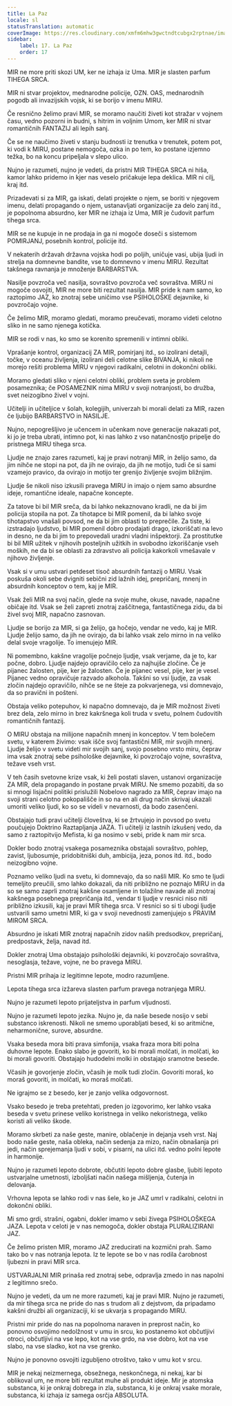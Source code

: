 ```yaml
---
title: La Paz
locale: sl
statusTranslation: automatic
coverImage: https://res.cloudinary.com/xmfm6mhw3gwctndtcubgx2rptnae/image/upload/v1740337243/small_cover_educacion_fundamental_a051170f1c.webp
sidebar:
    label: 17. La Paz
    order: 17
---
```

MIR ne more priti skozi UM, ker ne izhaja iz Uma. MIR je slasten parfum TIHEGA SRCA.

MIR ni stvar projektov, mednarodne policije, OZN. OAS, mednarodnih pogodb ali invazijskih vojsk, ki se borijo v imenu MIRU.

Če resnično želimo pravi MIR, se moramo naučiti živeti kot stražar v vojnem času, vedno pozorni in budni, s hitrim in voljnim Umom, ker MIR ni stvar romantičnih FANTAZIJ ali lepih sanj.

Če se ne naučimo živeti v stanju budnosti iz trenutka v trenutek, potem pot, ki vodi k MIRU, postane nemogoča, ozka in po tem, ko postane izjemno težka, bo na koncu pripeljala v slepo ulico.

Nujno je razumeti, nujno je vedeti, da pristni MIR TIHEGA SRCA ni hiša, kamor lahko pridemo in kjer nas veselo pričakuje lepa deklica. MIR ni cilj, kraj itd.

Prizadevati si za MIR, ga iskati, delati projekte o njem, se boriti v njegovem imenu, delati propagando o njem, ustanavljati organizacije za delo zanj itd., je popolnoma absurdno, ker MIR ne izhaja iz Uma, MIR je čudovit parfum tihega srca.

MIR se ne kupuje in ne prodaja in ga ni mogoče doseči s sistemom POMIRJANJ, posebnih kontrol, policije itd.

V nekaterih državah državna vojska hodi po poljih, uničuje vasi, ubija ljudi in strelja na domnevne bandite, vse to domnevno v imenu MIRU. Rezultat takšnega ravnanja je množenje BARBARSTVA.

Nasilje povzroča več nasilja, sovraštvo povzroča več sovraštva. MIRU ni mogoče osvojiti, MIR ne more biti rezultat nasilja. MIR pride k nam samo, ko raztopimo JAZ, ko znotraj sebe uničimo vse PSIHOLOŠKE dejavnike, ki povzročajo vojne.

Če želimo MIR, moramo gledati, moramo preučevati, moramo videti celotno sliko in ne samo njenega kotička.

MIR se rodi v nas, ko smo se korenito spremenili v intimni obliki.

Vprašanje kontrol, organizacij ZA MIR, pomirjanj itd., so izolirani detajli, točke, v oceanu življenja, izolirani deli celotne slike BIVANJA, ki nikoli ne morejo rešiti problema MIRU v njegovi radikalni, celotni in dokončni obliki.

Moramo gledati sliko v njeni celotni obliki, problem sveta je problem posameznika; če POSAMEZNIK nima MIRU v svoji notranjosti, bo družba, svet neizogibno živel v vojni.

Učitelji in učiteljice v šolah, kolegijih, univerzah bi morali delati za MIR, razen če ljubijo BARBARSTVO in NASILJE.

Nujno, nepogrešljivo je učencem in učenkam nove generacije nakazati pot, ki jo je treba ubrati, intimno pot, ki nas lahko z vso natančnostjo pripelje do pristnega MIRU tihega srca.

Ljudje ne znajo zares razumeti, kaj je pravi notranji MIR, in želijo samo, da jim nihče ne stopi na pot, da jih ne ovirajo, da jih ne motijo, tudi če si sami vzamejo pravico, da ovirajo in motijo ter grenijo življenje svojim bližnjim.

Ljudje še nikoli niso izkusili pravega MIRU in imajo o njem samo absurdne ideje, romantične ideale, napačne koncepte.

Za tatove bi bil MIR sreča, da bi lahko nekaznovano kradli, ne da bi jim policija stopila na pot. Za tihotapce bi MIR pomenil, da bi lahko svoje tihotapstvo vnašali povsod, ne da bi jim oblasti to preprečile. Za tiste, ki izstradajo ljudstvo, bi MIR pomenil dobro prodajati drago, izkoriščati na levo in desno, ne da bi jim to prepovedali uradni vladni inšpektorji. Za prostitutke bi bil MIR užitek v njihovih posteljnih užitkih in svobodno izkoriščanje vseh moških, ne da bi se oblasti za zdravstvo ali policija kakorkoli vmešavale v njihovo življenje.

Vsak si v umu ustvari petdeset tisoč absurdnih fantazij o MIRU. Vsak poskuša okoli sebe dvigniti sebični zid lažnih idej, prepričanj, mnenj in absurdnih konceptov o tem, kaj je MIR.

Vsak želi MIR na svoj način, glede na svoje muhe, okuse, navade, napačne običaje itd. Vsak se želi zapreti znotraj zaščitnega, fantastičnega zidu, da bi živel svoj MIR, napačno zasnovan.

Ljudje se borijo za MIR, si ga želijo, ga hočejo, vendar ne vedo, kaj je MIR. Ljudje želijo samo, da jih ne ovirajo, da bi lahko vsak zelo mirno in na veliko delal svoje vragolije. To imenujejo MIR.

Ni pomembno, kakšne vragolije počnejo ljudje, vsak verjame, da je to, kar počne, dobro. Ljudje najdejo opravičilo celo za najhujše zločine. Če je pijanec žalosten, pije, ker je žalosten. Če je pijanec vesel, pije, ker je vesel. Pijanec vedno opravičuje razvado alkohola. Takšni so vsi ljudje, za vsak zločin najdejo opravičilo, nihče se ne šteje za pokvarjenega, vsi domnevajo, da so pravični in pošteni.

Obstaja veliko potepuhov, ki napačno domnevajo, da je MIR možnost živeti brez dela, zelo mirno in brez kakršnega koli truda v svetu, polnem čudovitih romantičnih fantazij.

O MIRU obstaja na milijone napačnih mnenj in konceptov. V tem bolečem svetu, v katerem živimo: vsak išče svoj fantastični MIR, mir svojih mnenj. Ljudje želijo v svetu videti mir svojih sanj, svojo posebno vrsto miru, čeprav ima vsak znotraj sebe psihološke dejavnike, ki povzročajo vojne, sovraštva, težave vseh vrst.

V teh časih svetovne krize vsak, ki želi postati slaven, ustanovi organizacije ZA MIR, dela propagando in postane prvak MIRU. Ne smemo pozabiti, da so si mnogi lisjačni politiki prislužili Nobelovo nagrado za MIR, čeprav imajo na svoji strani celotno pokopališče in so na en ali drug način skrivaj ukazali umoriti veliko ljudi, ko so se videli v nevarnosti, da bodo zasenčeni.

Obstajajo tudi pravi učitelji človeštva, ki se žrtvujejo in povsod po svetu poučujejo Doktrino Raztapljanja JAZA. Ti učitelji iz lastnih izkušenj vedo, da samo z raztopitvijo Mefista, ki ga nosimo v sebi, pride k nam mir srca.

Dokler bodo znotraj vsakega posameznika obstajali sovraštvo, pohlep, zavist, ljubosumje, pridobitniški duh, ambicija, jeza, ponos itd. itd., bodo neizogibno vojne.

Poznamo veliko ljudi na svetu, ki domnevajo, da so našli MIR. Ko smo te ljudi temeljito preučili, smo lahko dokazali, da niti približno ne poznajo MIRU in da so se samo zaprli znotraj kakšne osamljene in tolažilne navade ali znotraj kakšnega posebnega prepričanja itd., vendar ti ljudje v resnici niso niti približno izkusili, kaj je pravi MIR tihega srca. V resnici so si ti ubogi ljudje ustvarili samo umetni MIR, ki ga v svoji nevednosti zamenjujejo s PRAVIM MIROM SRCA.

Absurdno je iskati MIR znotraj napačnih zidov naših predsodkov, prepričanj, predpostavk, želja, navad itd.

Dokler znotraj Uma obstajajo psihološki dejavniki, ki povzročajo sovraštva, nesoglasja, težave, vojne, ne bo pravega MIRU.

Pristni MIR prihaja iz legitimne lepote, modro razumljene.

Lepota tihega srca izžareva slasten parfum pravega notranjega MIRU.

Nujno je razumeti lepoto prijateljstva in parfum vljudnosti.

Nujno je razumeti lepoto jezika. Nujno je, da naše besede nosijo v sebi substanco iskrenosti. Nikoli ne smemo uporabljati besed, ki so aritmične, neharmonične, surove, absurdne.

Vsaka beseda mora biti prava simfonija, vsaka fraza mora biti polna duhovne lepote. Enako slabo je govoriti, ko bi morali molčati, in molčati, ko bi morali govoriti. Obstajajo hudodelni molki in obstajajo sramotne besede.

Včasih je govorjenje zločin, včasih je molk tudi zločin. Govoriti moraš, ko moraš govoriti, in molčati, ko moraš molčati.

Ne igrajmo se z besedo, ker je zanjo velika odgovornost.

Vsako besedo je treba pretehtati, preden jo izgovorimo, ker lahko vsaka beseda v svetu prinese veliko koristnega in veliko nekoristnega, veliko koristi ali veliko škode.

Moramo skrbeti za naše geste, manire, oblačenje in dejanja vseh vrst. Naj bodo naše geste, naša obleka, način sedenja za mizo, način obnašanja pri jedi, način sprejemanja ljudi v sobi, v pisarni, na ulici itd. vedno polni lepote in harmonije.

Nujno je razumeti lepoto dobrote, občutiti lepoto dobre glasbe, ljubiti lepoto ustvarjalne umetnosti, izboljšati način našega mišljenja, čutenja in delovanja.

Vrhovna lepota se lahko rodi v nas šele, ko je JAZ umrl v radikalni, celotni in dokončni obliki.

Mi smo grdi, strašni, ogabni, dokler imamo v sebi živega PSIHOLOŠKEGA JAZA. Lepota v celoti je v nas nemogoča, dokler obstaja PLURALIZIRANI JAZ.

Če želimo pristen MIR, moramo JAZ zreducirati na kozmični prah. Samo tako bo v nas notranja lepota. Iz te lepote se bo v nas rodila čarobnost ljubezni in pravi MIR srca.

USTVARJALNI MIR prinaša red znotraj sebe, odpravlja zmedo in nas napolni z legitimno srečo.

Nujno je vedeti, da um ne more razumeti, kaj je pravi MIR. Nujno je razumeti, da mir tihega srca ne pride do nas s trudom ali z dejstvom, da pripadamo kakšni družbi ali organizaciji, ki se ukvarja s propagando MIRU.

Pristni mir pride do nas na popolnoma naraven in preprost način, ko ponovno osvojimo nedolžnost v umu in srcu, ko postanemo kot občutljivi otroci, občutljivi na vse lepo, kot na vse grdo, na vse dobro, kot na vse slabo, na vse sladko, kot na vse grenko.

Nujno je ponovno osvojiti izgubljeno otroštvo, tako v umu kot v srcu.

MIR je nekaj neizmernega, obsežnega, neskončnega, ni nekaj, kar bi oblikoval um, ne more biti rezultat muhe ali produkt ideje. Mir je atomska substanca, ki je onkraj dobrega in zla, substanca, ki je onkraj vsake morale, substanca, ki izhaja iz samega osrčja ABSOLUTA.


